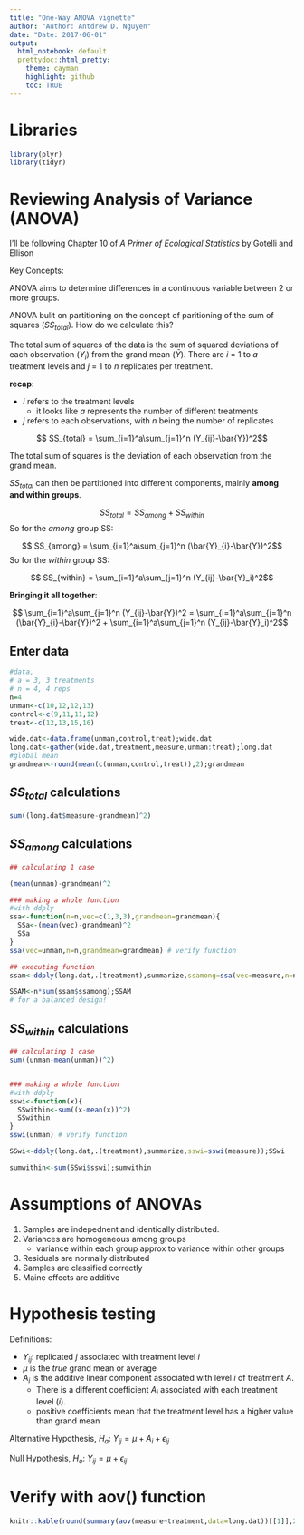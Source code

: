 ```yaml
---
title: "One-Way ANOVA vignette"
author: "Author: Antdrew D. Nguyen"
date: "Date: 2017-06-01"
output:
  html_notebook: default
  prettydoc::html_pretty:
    theme: cayman
    highlight: github
    toc: TRUE
---
```


# Libraries

```r
library(plyr)
library(tidyr)
```

# Reviewing Analysis of Variance (ANOVA) 


I'll be following Chapter 10 of *A Primer of Ecological Statistics* by Gotelli and Ellison  

Key Concepts: 

ANOVA aims to determine differences in a continuous variable between 2 or more groups.   

ANOVA bulit on partitioning on the concept of paritioning of the sum of squares ($SS_{total}$). How do we calculate this? 

The total sum of squares of the data is the sum of squared deviations of each observation ($Y_i$) from the grand mean ($\bar{Y}$). There are $i$ = 1 to $a$ treatment levels and $j$ = 1 to $n$ replicates per treatment. 

**recap**:  

* $i$ refers to the treatment levels   
    * it looks like $a$ represents the number of different treatments   
* $j$ refers to each observations, with $n$ being the number of replicates    


$$ SS_{total} = \sum_{i=1}^a\sum_{j=1}^n (Y_{ij}-\bar{Y})^2$$

The total sum of squares is the deviation of each observation from the grand mean. 

$SS_{total}$ can then be partitioned into different components, mainly **among and within groups**.  

$$SS_{total} = SS_{among} + SS_{within}$$
So for the *among* group SS: 

$$ SS_{among} = \sum_{i=1}^a\sum_{j=1}^n (\bar{Y}_{i}-\bar{Y})^2$$
So for the *within* group SS: 

$$ SS_{within} = \sum_{i=1}^a\sum_{j=1}^n (Y_{ij}-\bar{Y}_i)^2$$

**Bringing it all together**:    

$$ \sum_{i=1}^a\sum_{j=1}^n (Y_{ij}-\bar{Y})^2 =  \sum_{i=1}^a\sum_{j=1}^n (\bar{Y}_{i}-\bar{Y})^2 +  \sum_{i=1}^a\sum_{j=1}^n (Y_{ij}-\bar{Y}_i)^2$$


## Enter data   

```r
#data, 
# a = 3, 3 treatments
# n = 4, 4 reps
n=4
unman<-c(10,12,12,13)
control<-c(9,11,11,12)
treat<-c(12,13,15,16)

wide.dat<-data.frame(unman,control,treat);wide.dat
long.dat<-gather(wide.dat,treatment,measure,unman:treat);long.dat
#global mean
grandmean<-round(mean(c(unman,control,treat)),2);grandmean
```

## $SS_{total}$ calculations   

```r
sum((long.dat$measure-grandmean)^2)
```


## $SS_{among}$ calculations  

```r
## calculating 1 case

(mean(unman)-grandmean)^2

### making a whole function 
#with ddply
ssa<-function(n=n,vec=c(1,3,3),grandmean=grandmean){
  SSa<-(mean(vec)-grandmean)^2
  SSa
}
ssa(vec=unman,n=n,grandmean=grandmean) # verify function

## executing function
ssam<-ddply(long.dat,.(treatment),summarize,ssamong=ssa(vec=measure,n=n,grandmean=grandmean));ssam

SSAM<-n*sum(ssam$ssamong);SSAM
# for a balanced design!
```


## $SS_{within}$ calculations  

```r

## calculating 1 case
sum((unman-mean(unman))^2)


### making a whole function 
#with ddply
sswi<-function(x){
  SSwithin<-sum((x-mean(x))^2)
  SSwithin
}
sswi(unman) # verify function

SSwi<-ddply(long.dat,.(treatment),summarize,sswi=sswi(measure));SSwi

sumwithin<-sum(SSwi$sswi);sumwithin
```



# Assumptions of ANOVAs

1. Samples are indepednent and identically distributed. 
2. Variances are homogeneous among groups   
    * variance within each group approx to variance within other groups    
3. Residuals are normally distributed  
4. Samples are classified correctly   
5. Maine effects are additive  

# Hypothesis testing   

Definitions: 

* $Y_{ij}$: replicated $j$ associated with treatment level $i$  
* $\mu$ is the *true* grand mean or average   
* $A_i$ is the additive linear component associated with level $i$ of treatment $A$. 
  * There is a different coefficient $A_i$ associated with each treatment level ($i$).  
  * positive coefficients mean that the treatment level has a higher value than grand mean  


Alternative Hypothesis, $H_a$: $Y_{ij} = \mu + A_i + \epsilon_{ij}$

Null Hypothesis, $H_o$: $Y_{ij} = \mu + \epsilon_{ij}$

# Verify with aov() function 

```r
knitr::kable(round(summary(aov(measure~treatment,data=long.dat))[[1]],2))

```
